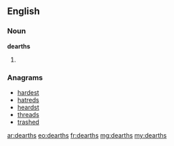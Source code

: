 ==English==

===Noun===
'''dearths'''

# {{plural of|dearth}}

===Anagrams===
* [[hardest#English|hardest]]
* [[hatreds#English|hatreds]]
* [[heardst#English|heardst]]
* [[threads#English|threads]]
* [[trashed#English|trashed]]

[[ar:dearths]]
[[eo:dearths]]
[[fr:dearths]]
[[mg:dearths]]
[[my:dearths]]